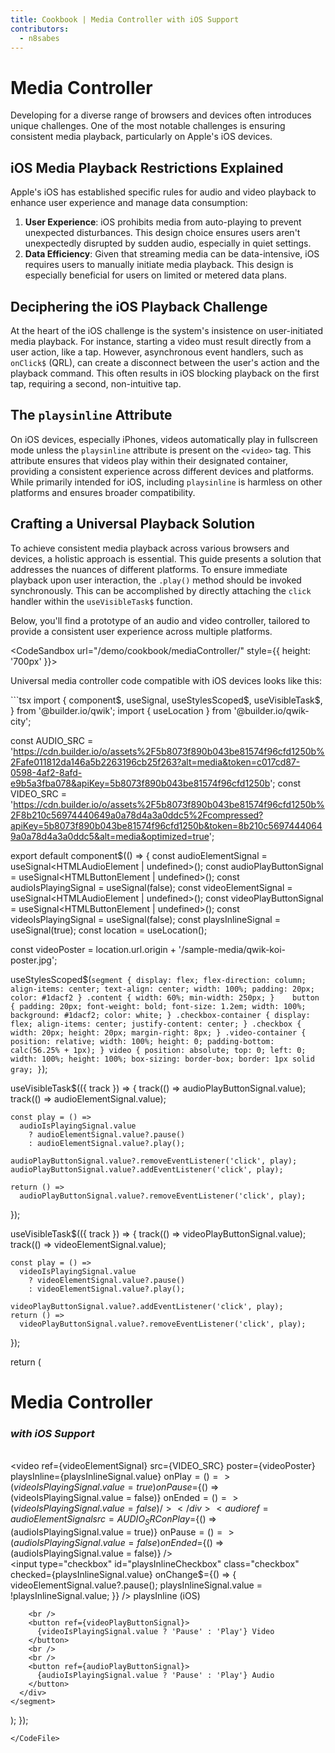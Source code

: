 ```yaml
---
title: Cookbook | Media Controller with iOS Support
contributors:
  - n8sabes
---
```



# Media Controller

Developing for a diverse range of browsers and devices often introduces unique challenges. One of the most notable challenges is ensuring consistent media playback, particularly on Apple's iOS devices.

## iOS Media Playback Restrictions Explained

Apple's iOS has established specific rules for audio and video playback to enhance user experience and manage data consumption:

1. **User Experience**: iOS prohibits media from auto-playing to prevent unexpected disturbances. This design choice ensures users aren't unexpectedly disrupted by sudden audio, especially in quiet settings.
2. **Data Efficiency**: Given that streaming media can be data-intensive, iOS requires users to manually initiate media playback. This design is especially beneficial for users on limited or metered data plans.

## Deciphering the iOS Playback Challenge

At the heart of the iOS challenge is the system's insistence on user-initiated media playback. For instance, starting a video must result directly from a user action, like a tap. However, asynchronous event handlers, such as `onClick$` (QRL), can create a disconnect between the user's action and the playback command. This often results in iOS blocking playback on the first tap, requiring a second, non-intuitive tap.

## The `playsinline` Attribute

On iOS devices, especially iPhones, videos automatically play in fullscreen mode unless the `playsinline` attribute is present on the `<video>` tag. This attribute ensures that videos play within their designated container, providing a consistent experience across different devices and platforms. While primarily intended for iOS, including `playsinline` is harmless on other platforms and ensures broader compatibility.

## Crafting a Universal Playback Solution

To achieve consistent media playback across various browsers and devices, a holistic approach is essential. This guide presents a solution that addresses the nuances of different platforms. To ensure immediate playback upon user interaction, the `.play()` method should be invoked synchronously. This can be accomplished by directly attaching the `click` handler within the `useVisibleTask$` function.

Below, you'll find a prototype of an audio and video controller, tailored to provide a consistent user experience across multiple platforms.

<CodeSandbox url="/demo/cookbook/mediaController/"  style={{ height: '700px' }}>
</CodeSandbox>

Universal media controller code compatible with iOS devices looks like this:

<CodeFile src="/src/routes/demo/cookbook/mediaController/index.tsx">
```tsx
import {
  component$,
  useSignal,
  useStylesScoped$,
  useVisibleTask$,
} from '@builder.io/qwik';
import { useLocation } from '@builder.io/qwik-city';

const AUDIO_SRC =
  'https://cdn.builder.io/o/assets%2F5b8073f890b043be81574f96cfd1250b%2Fafe011812da146a5b2263196cb25f263?alt=media&token=c017cd87-0598-4af2-8afd-e9b5a3fba078&apiKey=5b8073f890b043be81574f96cfd1250b';
const VIDEO_SRC =
  'https://cdn.builder.io/o/assets%2F5b8073f890b043be81574f96cfd1250b%2F8b210c56974440649a0a78d4a3a0ddc5%2Fcompressed?apiKey=5b8073f890b043be81574f96cfd1250b&token=8b210c56974440649a0a78d4a3a0ddc5&alt=media&optimized=true';

export default component$(() => {
  const audioElementSignal = useSignal<HTMLAudioElement | undefined>();
  const audioPlayButtonSignal = useSignal<HTMLButtonElement | undefined>();
  const audioIsPlayingSignal = useSignal(false);
  const videoElementSignal = useSignal<HTMLAudioElement | undefined>();
  const videoPlayButtonSignal = useSignal<HTMLButtonElement | undefined>();
  const videoIsPlayingSignal = useSignal(false);
  const playsInlineSignal = useSignal(true);
  const location = useLocation();

  const videoPoster =
    location.url.origin + '/sample-media/qwik-koi-poster.jpg';

  useStylesScoped$(`
        segment {
          display: flex;
          flex-direction: column;
          align-items: center;
          text-align: center;
          width: 100%;
          padding: 20px;
          color: #1dacf2
        }
        .content {
          width: 60%;
          min-width: 250px;
        }   
        button {
          padding: 20px;
          font-weight: bold;
          font-size: 1.2em;
          width: 100%;
          background: #1dacf2;
          color: white;
        }
        .checkbox-container {
          display: flex;
          align-items: center;
          justify-content: center;
        }
        .checkbox {
          width: 20px;
          height: 20px;
          margin-right: 8px;
        }
        .video-container {
          position: relative;
          width: 100%;
          height: 0;
          padding-bottom: calc(56.25% + 1px);
        }
        video {
          position: absolute;
          top: 0;
          left: 0;
          width: 100%;
          height: 100%;
          box-sizing: border-box;
          border: 1px solid gray;
        }
        `);

  useVisibleTask$(({ track }) => {
    track(() => audioPlayButtonSignal.value);
    track(() => audioElementSignal.value);

    const play = () =>
      audioIsPlayingSignal.value
        ? audioElementSignal.value?.pause()
        : audioElementSignal.value?.play();

    audioPlayButtonSignal.value?.removeEventListener('click', play);
    audioPlayButtonSignal.value?.addEventListener('click', play);

    return () =>
      audioPlayButtonSignal.value?.removeEventListener('click', play);
  });

  useVisibleTask$(({ track }) => {
    track(() => videoPlayButtonSignal.value);
    track(() => videoElementSignal.value);

    const play = () =>
      videoIsPlayingSignal.value
        ? videoElementSignal.value?.pause()
        : videoElementSignal.value?.play();

    videoPlayButtonSignal.value?.addEventListener('click', play);
    return () =>
      videoPlayButtonSignal.value?.removeEventListener('click', play);
  });

  return (
    <segment>
      <div class="content">
        <h1>Media Controller</h1>
        <h3>
          <i>with iOS Support</i>
        </h3>
        <br />
        <div class="video-container">
          <video
            ref={videoElementSignal}
            src={VIDEO_SRC}
            poster={videoPoster}
            playsInline={playsInlineSignal.value}
            onPlay$={() => (videoIsPlayingSignal.value = true)}
            onPause$={() => (videoIsPlayingSignal.value = false)}
            onEnded$={() => (videoIsPlayingSignal.value = false)}
          />
        </div>
        <audio
          ref={audioElementSignal}
          src={AUDIO_SRC}
          onPlay$={() => (audioIsPlayingSignal.value = true)}
          onPause$={() => (audioIsPlayingSignal.value = false)}
          onEnded$={() => (audioIsPlayingSignal.value = false)}
        />
        <br />
        <div class="checkbox-container">
          <input
            type="checkbox"
            id="playsInlineCheckbox"
            class="checkbox"
            checked={playsInlineSignal.value}
            onChange$={() => {
              videoElementSignal.value?.pause();
              playsInlineSignal.value = !playsInlineSignal.value;
            }}
          />
          <label for="playsInlineCheckbox">playsInline (iOS)</label>
        </div>

        <br />
        <button ref={videoPlayButtonSignal}>
          {videoIsPlayingSignal.value ? 'Pause' : 'Play'} Video
        </button>
        <br />
        <br />
        <button ref={audioPlayButtonSignal}>
          {audioIsPlayingSignal.value ? 'Pause' : 'Play'} Audio
        </button>
      </div>
    </segment>
  );
});
```
</CodeFile>

